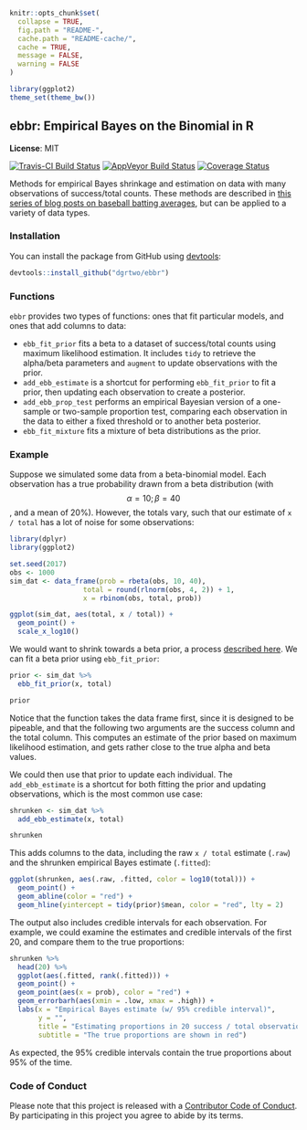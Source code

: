 <!-- README.md is generated from README.Rmd. Please edit that file -->

```r
knitr::opts_chunk$set(
  collapse = TRUE,
  fig.path = "README-",
  cache.path = "README-cache/",
  cache = TRUE,
  message = FALSE,
  warning = FALSE
)

library(ggplot2)
theme_set(theme_bw())
```

ebbr: Empirical Bayes on the Binomial in R
----------

**License**: MIT

[![Travis-CI Build Status](https://travis-ci.org/dgrtwo/ebbr.svg?branch=master)](https://travis-ci.org/dgrtwo/ebbr)
[![AppVeyor Build Status](https://ci.appveyor.com/api/projects/status/github/dgrtwo/ebbr?branch=master&svg=true)](https://ci.appveyor.com/project/dgrtwo/ebbr)
[![Coverage Status](https://img.shields.io/codecov/c/github/dgrtwo/ebbr/master.svg)](https://codecov.io/github/dgrtwo/ebbr?branch=master)

Methods for empirical Bayes shrinkage and estimation on data with many observations of success/total counts. These methods are described in [this series of blog posts on baseball batting averages](varianceexplained.org/r/ebbr-package), but can be applied to a variety of data types.

### Installation

You can install the package from GitHub using [devtools](https://cran.r-project.org/web/packages/devtools/index.html):

```r
devtools::install_github("dgrtwo/ebbr")
```

### Functions

`ebbr` provides two types of functions: ones that fit particular models, and ones that add columns to data:

* `ebb_fit_prior` fits a beta to a dataset of success/total counts using maximum likelihood estimation. It includes `tidy` to retrieve the alpha/beta parameters and `augment` to update observations with the prior.
* `add_ebb_estimate` is a shortcut for performing `ebb_fit_prior` to fit a prior, then updating each observation to create a posterior.
* `add_ebb_prop_test` performs an empirical Bayesian version of a one-sample or two-sample proportion test, comparing each observation in the data to either a fixed threshold or to another beta posterior.
* `ebb_fit_mixture` fits a mixture of beta distributions as the prior.

### Example

Suppose we simulated some data from a beta-binomial model. Each observation has a true probability drawn from a beta distribution (with $$\alpha=10;\beta=40$$, and a mean of 20%). However, the totals vary, such that our estimate of `x / total` has a lot of noise for some observations:

```r
library(dplyr)
library(ggplot2)

set.seed(2017)
obs <- 1000
sim_dat <- data_frame(prob = rbeta(obs, 10, 40),
                  total = round(rlnorm(obs, 4, 2)) + 1,
                  x = rbinom(obs, total, prob))
```

```r
ggplot(sim_dat, aes(total, x / total)) +
  geom_point() +
  scale_x_log10()
```

We would want to shrink towards a beta prior, a process [described here](http://varianceexplained.org/r/empirical_bayes_baseball/). We can fit a beta prior using `ebb_fit_prior`:

```r
prior <- sim_dat %>%
  ebb_fit_prior(x, total)

prior
```

Notice that the function takes the data frame first, since it is designed to be pipeable, and that the following two arguments are the success column and the total column. This computes an estimate of the prior based on maximum likelihood estimation, and gets rather close to the true alpha and beta values.

We could then use that prior to update each individual. The `add_ebb_estimate` is a shortcut for both fitting the prior and updating observations, which is the most common use case:

```r
shrunken <- sim_dat %>%
  add_ebb_estimate(x, total)

shrunken
```

This adds columns to the data, including the raw `x / total` estimate (`.raw`) and the shrunken empirical Bayes estimate (`.fitted`):

```r
ggplot(shrunken, aes(.raw, .fitted, color = log10(total))) +
  geom_point() +
  geom_abline(color = "red") +
  geom_hline(yintercept = tidy(prior)$mean, color = "red", lty = 2)
```

The output also includes credible intervals for each observation. For example, we could examine the estimates and credible intervals of the first 20, and compare them to the true proportions:

```r
shrunken %>%
  head(20) %>%
  ggplot(aes(.fitted, rank(.fitted))) +
  geom_point() +
  geom_point(aes(x = prob), color = "red") +
  geom_errorbarh(aes(xmin = .low, xmax = .high)) +
  labs(x = "Empirical Bayes estimate (w/ 95% credible interval)",
       y = "",
       title = "Estimating proportions in 20 success / total observations",
       subtitle = "The true proportions are shown in red")
```

As expected, the 95% credible intervals contain the true proportions about 95% of the time.

### Code of Conduct

Please note that this project is released with a [Contributor Code of Conduct](CONDUCT.md). By participating in this project you agree to abide by its terms.

